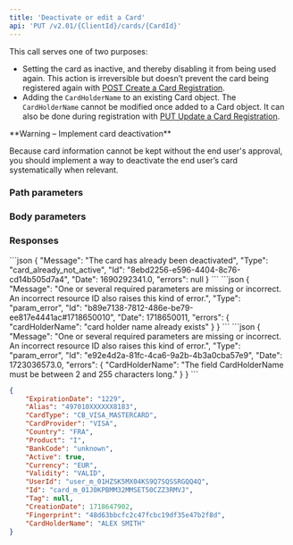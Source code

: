```yaml
---
title: 'Deactivate or edit a Card'  
api: 'PUT /v2.01/{ClientId}/cards/{CardId}'  
---
```




This call serves one of two purposes:
- Setting the card as inactive, and thereby disabling it from being used again. This action is irreversible but doesn’t prevent the card being registered again with [POST Create a Card Registration](/api-reference/card-registrations/create-card-registration).
- Adding the `CardHolderName` to an existing Card object. The `CardHolderName` cannot be modified once added to a Card object. It can also be done during registration with [PUT Update a Card Registration](/api-reference/card-registrations/update-card-registration).

<Warning>  
**Warning – Implement card deactivation** 
  
Because card information cannot be kept without the end user's approval, you should implement a way to deactivate the end user’s card systematically when relevant.  
</Warning>  

### Path parameters  

<CardId1 />  

### Body parameters  

<Active1 />  

<CardHolderName1 />

### Responses  

<Accordion title="200">  

<ExpirationDate1Response />  

<AliasResponse />  

<CardType1Response />  

<CardProviderResponse />  

<Country4Response />  

<ProductResponse />  

<BankCodeResponse />  

<Active2Response />  

<Currency2Response />  

<ValidityResponse />  

<UserIdResponse />  

<Id4Response />  

<Tag6Response />  

<FingerprintResponse />

<CardHolderNameResponse/>

</Accordion>

<AccordionGroup>
<Accordion title="400 - Card is already deactivated">
```json
{
    "Message": "The card has already been deactivated",
    "Type": "card_already_not_active",
    "Id": "8ebd2256-e596-4404-8c76-cd14b505d7a4",
    "Date": 1690292341.0,
    "errors": null
}  
 ```  
</Accordion>  

<Accordion title="400 - CardHolderName cannot be modified once added">
```json 
{
    "Message": "One or several required parameters are missing or incorrect. An incorrect resource ID also raises this kind of error.",
    "Type": "param_error",
    "Id": "b89e7138-7812-486e-be79-ee817e4441ac#1718650010",
    "Date": 1718650011,
    "errors": {
        "cardHolderName": "card holder name already exists"
    }
}
```
</Accordion>

<Accordion title="400 - CardHolderName must be between 2 and 255 characters long">
```json 
{
    "Message": "One or several required parameters are missing or incorrect. An incorrect resource ID also raises this kind of error.",
    "Type": "param_error",
    "Id": "e92e4d2a-81fc-4ca6-9a2b-4b3a0cba57e9",
    "Date": 1723036573.0,
    "errors": {
        "CardHolderName": "The field CardHolderName must be between 2 and 255 characters long."
    }
}
```
</Accordion>
</AccordionGroup>


<ResponseExample>  

```json 200  
{
    "ExpirationDate": "1229",
    "Alias": "497010XXXXXX8183",
    "CardType": "CB_VISA_MASTERCARD",
    "CardProvider": "VISA",
    "Country": "FRA",
    "Product": "I",
    "BankCode": "unknown",
    "Active": true,
    "Currency": "EUR",
    "Validity": "VALID",
    "UserId": "user_m_01HZSK5MX04KS9Q7SQSSRGQQ4Q",
    "Id": "card_m_01J0KPBMM32MMSET50CZZ3RMVJ",
    "Tag": null,
    "CreationDate": 1718647902,
    "Fingerprint": "48d63bbcfc2c47fcbc19df35e47b2f8d",
    "CardHolderName": "ALEX SMITH"
}
 ```  


</ResponseExample>  

<RequestExample>  
    <RestDeactivateCard />
    <PhpDeactivateCard />
    <NodeDeactivateCard />
    <RubyDeactivateCard />
    <JavaDeactivateCard />
    <PythonDeactivateCard />
    <NetDeactivateCard />
</RequestExample>